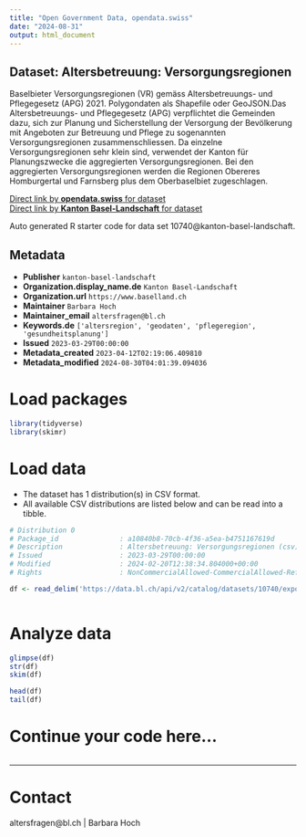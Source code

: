 ```yaml
---
title: "Open Government Data, opendata.swiss"
date: "2024-08-31"
output: html_document
---
```


## Dataset: Altersbetreuung: Versorgungsregionen

Baselbieter Versorgungsregionen (VR) gemäss Altersbetreuungs- und Pflegegesetz (APG) 2021. Polygondaten als Shapefile oder GeoJSON.Das Altersbetreuungs- und Pflegegesetz (APG) verpflichtet die Gemeinden dazu, sich zur Planung und Sicherstellung der Versorgung der Bevölkerung mit Angeboten zur Betreuung und Pflege zu sogenannten Versorgungsregionen zusammenschliessen. Da einzelne Versorgungsregionen sehr klein sind, verwendet der Kanton für Planungszwecke die aggregierten Versorgungsregionen. Bei den aggregierten Versorgungsregionen werden die Regionen Obereres Homburgertal und Farnsberg plus dem Oberbaselbiet zugeschlagen.

[Direct link by **opendata.swiss** for dataset](https://opendata.swiss/de/dataset/versorgungsregionen)<br>
[Direct link by **Kanton Basel-Landschaft** for dataset](https://data.bl.ch/explore/dataset/10740/)

Auto generated R starter code for data set 10740@kanton-basel-landschaft.

## Metadata

- **Publisher** `kanton-basel-landschaft`
- **Organization.display_name.de** `Kanton Basel-Landschaft`
- **Organization.url** `https://www.baselland.ch`
- **Maintainer** `Barbara Hoch`
- **Maintainer_email** `altersfragen@bl.ch`
- **Keywords.de** `['altersregion', 'geodaten', 'pflegeregion', 'gesundheitsplanung']`
- **Issued** `2023-03-29T00:00:00`
- **Metadata_created** `2023-04-12T02:19:06.409810`
- **Metadata_modified** `2024-08-30T04:01:39.094036`


# Load packages

```r

library(tidyverse)
library(skimr)

```

# Load data

-   The dataset has 1 distribution(s) in CSV format.
-   All available CSV distributions are listed below and can be read into a tibble.

```r

# Distribution 0
# Package_id               : a10840b8-70cb-4f36-a5ea-b4751167619d
# Description              : Altersbetreuung: Versorgungsregionen (csv)
# Issued                   : 2023-03-29T00:00:00
# Modified                 : 2024-02-20T12:38:34.804000+00:00
# Rights                   : NonCommercialAllowed-CommercialAllowed-ReferenceRequired

df <- read_delim('https://data.bl.ch/api/v2/catalog/datasets/10740/exports/csv?use_labels=true')



```

# Analyze data

```r

glimpse(df)
str(df)
skim(df)

head(df)
tail(df)

```

# Continue your code here...

```r

```

------------------------------------------------------------------------

# Contact

altersfragen@bl.ch | Barbara Hoch
